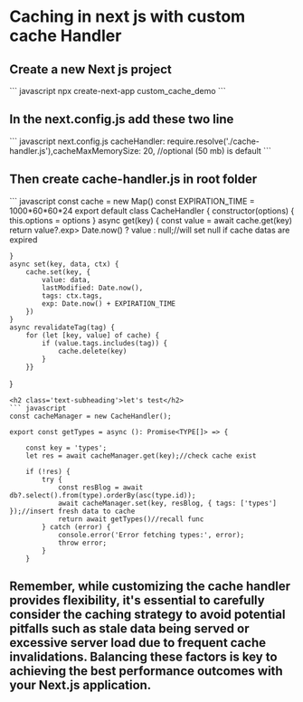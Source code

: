 <h1 className='text-heading font-semibold'>Caching in next js with custom cache Handler</h1>

<h2 class='text-subheading mt-4'>Create a new Next js project</h2>
``` javascript
npx create-next-app custom_cache_demo
```
<h2 class='text-subheading'>In the next.config.js add these two line</h2>
``` javascript next.config.js
 cacheHandler: require.resolve('./cache-handler.js'),cacheMaxMemorySize: 20, //optional (50 mb) is default
```


<h2 class='text-subheading'>Then create cache-handler.js in root folder</h2>
``` javascript 
const cache = new Map()
const EXPIRATION_TIME = 1000*60*60*24
export default class CacheHandler {
    constructor(options) {
        this.options = options
    }
async get(key) {
        const value = await cache.get(key)
        return value?.exp> Date.now() ? value : null;//will set null if cache datas are expired

    }
    async set(key, data, ctx) {
        cache.set(key, {
            value: data,
            lastModified: Date.now(),
            tags: ctx.tags,
            exp: Date.now() + EXPIRATION_TIME
        })
    }
    async revalidateTag(tag) {
        for (let [key, value] of cache) {
            if (value.tags.includes(tag)) {
                cache.delete(key)
            }
        }}
}
```
<h2 class='text-subheading'>let's test</h2>
``` javascript
const cacheManager = new CacheHandler();

export const getTypes = async (): Promise<TYPE[]> => {

    const key = 'types';
    let res = await cacheManager.get(key);//check cache exist

    if (!res) {
        try {
            const resBlog = await db?.select().from(type).orderBy(asc(type.id)); 
            await cacheManager.set(key, resBlog, { tags: ['types'] });//insert fresh data to cache
            return await getTypes()//recall func
        } catch (error) {
            console.error('Error fetching types:', error);
            throw error;
        }
    }
```
<h2 class='text-subheading font-primary'>Remember, while customizing the cache handler provides flexibility, it's essential to carefully consider the caching strategy to avoid potential pitfalls such as stale data being served or excessive server load due to frequent cache invalidations. Balancing these factors is key to achieving the best performance outcomes with your Next.js application.</h2>
